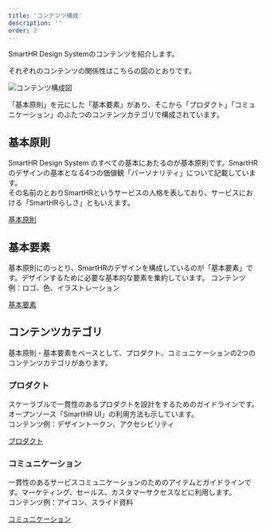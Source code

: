 ```yaml
---
title: 'コンテンツ構成'
description: ''
order: 2
---
```


SmartHR Design Systemのコンテンツを紹介します。

それぞれのコンテンツの関係性はこちらの図のとおりです。

![コンテンツ構成図](/images/contents-composition.png)

「基本原則」を元にした「基本要素」があり、そこから「プロダクト」「コミュニケーション」のふたつのコンテンツカテゴリで構成されています。

## 基本原則
SmartHR Design System のすべての基本にあたるのが基本原則です。SmartHRのデザインの基本となる4つの価値観「パーソナリティ」について記載しています。  
その名前のとおりSmartHRというサービスの人格を表しており、サービスにおける「SmartHRらしさ」ともいえます。

[基本原則](/foundations)


## 基本要素
基本原則にのっとり、SmartHRのデザインを構成しているのが「基本要素」です。デザインするために必要な基本的な要素を集約しています。
コンテンツ例：ロゴ、色、イラストレーション

[基本要素](/basics)


## コンテンツカテゴリ
基本原則・基本要素をベースとして、プロダクト、コミュニケーションの2つのコンテンツカテゴリがあります。

### プロダクト
スケーラブルで一貫性のあるプロダクトを設計をするためのガイドラインです。オープンソース「SmartHR UI」の利用方法も示しています。  
コンテンツ例：デザイントークン、アクセシビリティ

[プロダクト](/products)


### コミュニケーション
一貫性のあるサービスコミュニケーションのためのアイテムとガイドラインです。マーケティング、セールス、カスタマーサクセスなどに利用します。  
コンテンツ例：アイコン、スライド資料

[コミュニケーション](/communication)

